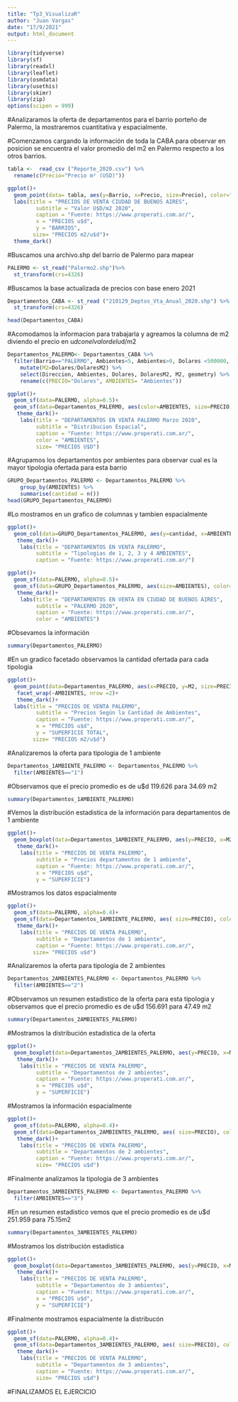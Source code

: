 ```yaml
---
title: "Tp3_VisualizaR"
author: "Juan Vargas"
date: "17/9/2021"
output: html_document
---
```


```r
library(tidyverse)
library(sf) 
library(readxl)
library(leaflet)
library(osmdata)
library(usethis)
library(skimr)
library(zip)
options(scipen = 999)
```

#Analizaramos la oferta de departamentos para el barrio porteño de Palermo, la mostraremos cuantitativa y espacialmente.

#Comenzamos cargando la información de toda la CABA para observar en posicion se encuentra el valor promedio del m2 en Palermo respecto a los otros barrios. 


```r
tabla <-  read_csv ("Reporte_2020.csv") %>% 
  rename(c(Precio="Precio m² (USD)"))
```

```r
ggplot()+
  geom_point(data= tabla, aes(y=Barrio, x=Precio, size=Precio), color="gray")+
  labs(title = "PRECIOS DE VENTA CIUDAD DE BUENOS AIRES",
         subtitle = "Valor U$D/m2 2020",
         caption = "Fuente: https://www.properati.com.ar/",
         x = "PRECIOS u$d",
         y = "BARRIOS",
        size= "PRECIOS m2/u$d")+
  theme_dark()
```

#Buscamos una archivo.shp del barrio de Palermo para mapear

```r
PALERMO <- st_read("Palermo2.shp")%>%
  st_transform(crs=4326)
```

#Buscamos la base actualizada de precios con base enero 2021

```r
Departamentos_CABA <- st_read ("210129_Deptos_Vta_Anual_2020.shp") %>%
  st_transform(crs=4326)
```

```r
head(Departamentos_CABA)

```

#Acomodamos la informacion para trabajarla y agreamos la columna de m2 diviendo el precio en u$d con el valor del u$d/m2

```r
Departamentos_PALERMO<- Departamentos_CABA %>% 
  filter(Barrio=="PALERMO", Ambientes<5, Ambientes>0, Dolares <500000, Dolares>30) %>%
    mutate(M2=Dolares/DolaresM2) %>% 
    select(Direccion, Ambientes, Dolares, DolaresM2, M2, geometry) %>% 
    rename(c(PRECIO="Dolares", AMBIENTES= "Ambientes")) 
```



```r

ggplot()+
  geom_sf(data=PALERMO, alpha=0.5)+
  geom_sf(data=Departamentos_PALERMO, aes(color=AMBIENTES, size=PRECIO), alpha=0.3)+
   theme_dark()+
    labs(title = "DEPARTAMENTOS EN VENTA PALERMO Marzo 2020",
         subtitle = "Distribucion Espacial",
         caption = "Fuente: https://www.properati.com.ar/",
         color = "AMBIENTES",
         size= "PRECIOS U$D")

```

#Agrupamos los departamentos por ambientes para observar cual es la mayor tipologia ofertada para esta barrio


```r
GRUPO_Departamentos_PALERMO <- Departamentos_PALERMO %>% 
    group_by(AMBIENTES) %>% 
    summarise(cantidad = n())
head(GRUPO_Departamentos_PALERMO)
```

#Lo mostramos en un grafico de columnas y tambien espacialmente

```r
ggplot()+
  geom_col(data=GRUPO_Departamentos_PALERMO, aes(y=cantidad, x=AMBIENTES), fill="gray")+
   theme_dark()+
    labs(title = "DEPARTAMENTOS EN VENTA PALERMO",
         subtitle = "Tipologias de 1, 2, 3 y 4 AMBIENTES",
         caption = "Fuente: https://www.properati.com.ar/")
```


```r
ggplot()+
  geom_sf(data=PALERMO, alpha=0.5)+
  geom_sf(data=GRUPO_Departamentos_PALERMO, aes(size=AMBIENTES), color="white",alpha=0.35)+
   theme_dark()+
    labs(title = "DEPARTAMENTOS EN VENTA EN CIUDAD DE BUENOS AIRES",
         subtitle = "PALERMO 2020",
         caption = "Fuente: https://www.properati.com.ar/",
         color = "AMBIENTES")
```

#Obsevamos la información 

```r
summary(Departamentos_PALERMO)
```

#En un gradico facetado observamos la cantidad ofertada para cada tipologia


```r
ggplot()+
  geom_point(data=Departamentos_PALERMO, aes(x=PRECIO, y=M2, size=PRECIO), color="white", alpha=0.5)+
   facet_wrap(~AMBIENTES, nrow =2)+
   theme_dark()+
  labs(title = "PRECIOS DE VENTA PALERMO",
         subtitle = "Precios Según la Cantidad de Ambientes",
         caption = "Fuente: https://www.properati.com.ar/",
         x = "PRECIOS u$d",
         y = "SUPERFICIE TOTAL",
        size= "PRECIOS m2/u$d")
```


#Analizaremos la oferta para tipologia de 1 ambiente

```r
Departamentos_1AMBIENTE_PALERMO <- Departamentos_PALERMO %>% 
  filter(AMBIENTES=="1")
```

#Observamos que el precio  promedio es de u$d 119.626 para 34.69 m2 

```r
summary(Departamentos_1AMBIENTE_PALERMO)
```

#Vemos la distribución estadistica de la información para departamentos de 1 ambiente

```r
ggplot()+
  geom_boxplot(data=Departamentos_1AMBIENTE_PALERMO, aes(y=PRECIO, x=M2, color=PRECIO), fill="white", alpha=0.5)+
   theme_dark()+
    labs(title = "PRECIOS DE VENTA PALERMO",
         subtitle = "Precios departamentos de 1 ambiente",
         caption = "Fuente: https://www.properati.com.ar/",
         x = "PRECIOS u$d",
         y = "SUPERFICIE")
```


#Mostramos los datos espacialmente

```r
ggplot()+
  geom_sf(data=PALERMO, alpha=0.4)+
  geom_sf(data=Departamentos_1AMBIENTE_PALERMO, aes( size=PRECIO), color="white", alpha=0.5)+
   theme_dark()+
    labs(title = "PRECIOS DE VENTA PALERMO",
         subtitle = "Departamentos de 1 ambiente",
         caption = "Fuente: https://www.properati.com.ar/",
        size= "PRECIOS u$d")

```



#Analizaremos la oferta para tipologia de 2 ambientes

```r
Departamentos_2AMBIENTES_PALERMO <- Departamentos_PALERMO %>% 
  filter(AMBIENTES=="2")
```

#Observamos un resumen estadistico de la oferta para esta tipologia y observamos que el precio promedio es de u$d 156.691 para 47.49 m2

```r
summary(Departamentos_2AMBIENTES_PALERMO)
```

#Mostramos la distribución estadistica de la oferta 

```r
ggplot()+
  geom_boxplot(data=Departamentos_2AMBIENTES_PALERMO, aes(y=PRECIO, x=M2, color=PRECIO), fill="white", alpha=0.5)+
   theme_dark()+
    labs(title = "PRECIOS DE VENTA PALERMO",
         subtitle = "Departamentos de 2 ambientes",
         caption = "Fuente: https://www.properati.com.ar/",
         x = "PRECIOS u$d",
         y = "SUPERFICIE")
```

#Mostramos la información espacialmente

```r

ggplot()+
  geom_sf(data=PALERMO, alpha=0.4)+
  geom_sf(data=Departamentos_2AMBIENTES_PALERMO, aes( size=PRECIO), color="white", alpha=0.5)+
   theme_dark()+
    labs(title = "PRECIOS DE VENTA PALERMO",
         subtitle = "Departamentos de 2 ambientes",
         caption = "Fuente: https://www.properati.com.ar/",
         size= "PRECIOS u$d")

```


#Finalmente analizamos la tipologia de 3 ambientes

```r
Departamentos_3AMBIENTES_PALERMO <- Departamentos_PALERMO %>% 
  filter(AMBIENTES=="3")
```


#En un resumen estadistico vemos que el precio promedio es de u$d 251.959 para 75.15m2

```r
summary(Departamentos_3AMBIENTES_PALERMO)
```


#Mostramos los distribución estadistica 

```r
ggplot()+
  geom_boxplot(data=Departamentos_3AMBIENTES_PALERMO, aes(y=PRECIO, x=M2, color=PRECIO), fill="white", alpha=0.5)+
   theme_dark()+
    labs(title = "PRECIOS DE VENTA PALERMO",
         subtitle = "Departamentos de 3 ambientes",
         caption = "Fuente: https://www.properati.com.ar/",
         x = "PRECIOS u$d",
         y = "SUPERFICIE")
```


#Finalmente mostramos espacialmente la distribucón

```r
ggplot()+
  geom_sf(data=PALERMO, alpha=0.4)+
  geom_sf(data=Departamentos_3AMBIENTES_PALERMO, aes( size=PRECIO), color="white", alpha=0.5)+
   theme_dark()+
    labs(title = "PRECIOS DE VENTA PALERMO",
         subtitle = "Departamentos de 3 ambientes",
         caption = "Fuente: https://www.properati.com.ar/",
         size= "PRECIOS u$d")
```


#FINALIZAMOS EL EJERCICIO
